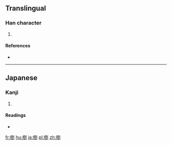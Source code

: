 ==Translingual==

===Han character===
{{Han char|rn=75|rad=木|as=08|sn=12|four=|canj=木一土弓 (DMGN)}}

# {{defn|Han|sort=木08}}

====References====
* {{Han ref|kx=0537.131|hdz=21229.071|uh=6921|ud=26913}}

----

==Japanese==

===Kanji===
{{ja-kanji|grade=|rs=木08}}

# {{defn|lang=ja|sort=木08}}

====Readings====
* {{ja-readings|on=|kun=[[くぬぎ]] (kunugi)}}

[[fr:椡]]
[[hu:椡]]
[[ja:椡]]
[[pl:椡]]
[[zh:椡]]